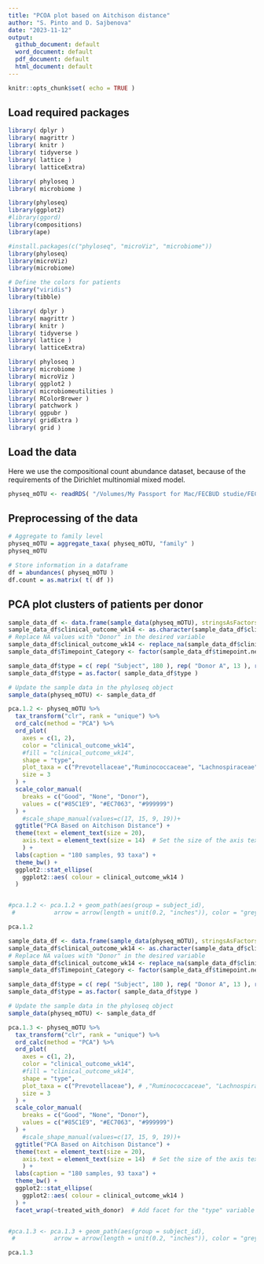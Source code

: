 ```yaml
---
title: "PCOA plot based on Aitchison distance"
author: "S. Pinto and D. Sajbenova"
date: "2023-11-12"
output:
  github_document: default
  word_document: default
  pdf_document: default
  html_document: default
---
```


```r
knitr::opts_chunk$set( echo = TRUE )
```

## Load required packages

```r
library( dplyr )
library( magrittr )
library( knitr )
library( tidyverse )
library( lattice )
library( latticeExtra)
```

```r
library( phyloseq )
library( microbiome )

library(phyloseq)
library(ggplot2)
#library(ggord)
library(compositions)
library(ape)

#install.packages(c("phyloseq", "microViz", "microbiome"))
library(phyloseq)
library(microViz)
library(microbiome)

# Define the colors for patients
library("viridis")
library(tibble)
```

```r
library( dplyr )
library( magrittr )
library( knitr )
library( tidyverse )
library( lattice )
library( latticeExtra)
```

```r
library( phyloseq )
library( microbiome )
library( microViz )
library( ggplot2 )
library( microbiomeutilities )
library( RColorBrewer )
library( patchwork )
library( ggpubr )
library( gridExtra )
library( grid )
```

## Load the data

Here we use the compositional count abundance dataset, because of the requirements of the Dirichlet multinomial mixed model.

```r
physeq_mOTU <- readRDS( "/Volumes/My Passport for Mac/FECBUD studie/FECBUD GitHub/Data/FECBUD_physeq_filt_countdata.rds" ) 
```

## Preprocessing of the data

```r
# Aggregate to family level
physeq_mOTU = aggregate_taxa( physeq_mOTU, "family" )
physeq_mOTU

# Store information in a dataframe
df = abundances( physeq_mOTU )
df.count = as.matrix( t( df ))
```

## PCA plot clusters of patients per donor

```r
sample_data_df <- data.frame(sample_data(physeq_mOTU), stringsAsFactors = FALSE)
sample_data_df$clinical_outcome_wk14 <- as.character(sample_data_df$clinical_outcome_wk14)
# Replace NA values with "Donor" in the desired variable
sample_data_df$clinical_outcome_wk14 <- replace_na(sample_data_df$clinical_outcome_wk14, "Donor")
sample_data_df$Timepoint_Category <- factor(sample_data_df$timepoint.new, levels = c("Pre-FMT", "FMT", "Post-FMT", "Donor"))

sample_data_df$type = c( rep( "Subject", 180 ), rep( "Donor A", 13 ), rep( "Donor B", 14 ))
sample_data_df$type = as.factor( sample_data_df$type )

# Update the sample data in the phyloseq object
sample_data(physeq_mOTU) <- sample_data_df

pca.1.2 <- physeq_mOTU %>% 
  tax_transform("clr", rank = "unique") %>% 
  ord_calc(method = "PCA") %>%
  ord_plot(
    axes = c(1, 2),
    color = "clinical_outcome_wk14",
    #fill = "clinical_outcome_wk14",
    shape = "type",
    plot_taxa = c("Prevotellaceae","Ruminococcaceae", "Lachnospiraceae", "Clostridialesfam.incertaesedis"),
    size = 3
  ) +
  scale_color_manual(
    breaks = c("Good", "None", "Donor"),
    values = c("#85C1E9", "#EC7063", "#999999")
  ) +
    #scale_shape_manual(values=c(17, 15, 9, 19))+
  ggtitle("PCA Based on Aitchison Distance") +
  theme(text = element_text(size = 20),
    axis.text = element_text(size = 14)  # Set the size of the axis text
    ) +
  labs(caption = "180 samples, 93 taxa") +
  theme_bw() +
  ggplot2::stat_ellipse(
    ggplot2::aes( colour = clinical_outcome_wk14 )
  )


#pca.1.2 <- pca.1.2 + geom_path(aes(group = subject_id),
 #           arrow = arrow(length = unit(0.2, "inches")), color = "grey", size = 1) 

pca.1.2
```

```r
sample_data_df <- data.frame(sample_data(physeq_mOTU), stringsAsFactors = FALSE)
sample_data_df$clinical_outcome_wk14 <- as.character(sample_data_df$clinical_outcome_wk14)
# Replace NA values with "Donor" in the desired variable
sample_data_df$clinical_outcome_wk14 <- replace_na(sample_data_df$clinical_outcome_wk14, "Donor")
sample_data_df$Timepoint_Category <- factor(sample_data_df$timepoint.new, levels = c("Pre-FMT", "FMT", "Post-FMT", "Donor"))

sample_data_df$type = c( rep( "Subject", 180 ), rep( "Donor A", 13 ), rep( "Donor B", 14 ))
sample_data_df$type = as.factor( sample_data_df$type )

# Update the sample data in the phyloseq object
sample_data(physeq_mOTU) <- sample_data_df

pca.1.3 <- physeq_mOTU %>% 
  tax_transform("clr", rank = "unique") %>% 
  ord_calc(method = "PCA") %>%
  ord_plot(
    axes = c(1, 2),
    color = "clinical_outcome_wk14",
    #fill = "clinical_outcome_wk14",
    shape = "type",
    plot_taxa = c("Prevotellaceae"), # ,"Ruminococcaceae", "Lachnospiraceae", "Clostridialesfam.incertaesedis"
    size = 3
  ) +
  scale_color_manual(
    breaks = c("Good", "None", "Donor"),
    values = c("#85C1E9", "#EC7063", "#999999")
  ) +
    #scale_shape_manual(values=c(17, 15, 9, 19))+
  ggtitle("PCA Based on Aitchison Distance") +
  theme(text = element_text(size = 20),
    axis.text = element_text(size = 14)  # Set the size of the axis text
    ) +
  labs(caption = "180 samples, 93 taxa") +
  theme_bw() +
  ggplot2::stat_ellipse(
    ggplot2::aes( colour = clinical_outcome_wk14 )
  ) +
  facet_wrap(~treated_with_donor)  # Add facet for the "type" variable


#pca.1.3 <- pca.1.3 + geom_path(aes(group = subject_id),
 #           arrow = arrow(length = unit(0.2, "inches")), color = "grey", size = 1) 

pca.1.3
```

